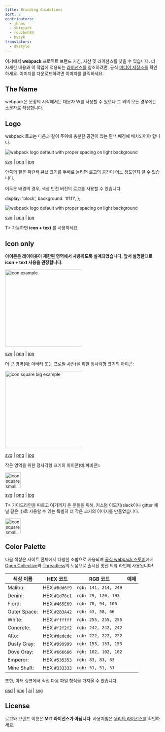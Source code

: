 ```yaml
---
title: Branding Guidelines
sort: 2
contributors:
  - jhnns
  - skipjack
  - rouzbeh84
  - byzyk
translators:
  - dkstyle
---
```



여기에서 **webpack** 프로젝트 브랜드 지침, 자산 및 라이선스를 찾을 수 있습니다. 더 자세한 내용과 이 작업에 적용되는 [라이선스를](https://github.com/webpack/media/blob/master/LICENSE) 참조하려면, 공식 [미디어 저장소를](https://github.com/webpack/media) 확인하세요. 이미지를 다운로드하려면 이미지를 클릭하세요.

## The Name

webpack은 문장의 시작에서는 대문자 W를 사용할 수 있으나 그 외의 모든 경우에는 소문자로 작성합니다.

## Logo

webpack 로고는 다음과 같이 주위에 충분한 공간이 있는 흰색 배경에 배치되어야 합니다.

<img
  src="https://raw.githubusercontent.com/webpack/media/master/logo/logo-on-white-bg.png"
  alt="webpack logo default with proper spacing on light background"
/>

[svg](https://github.com/webpack/media/blob/master/logo/logo-on-white-bg.svg) | [png](https://github.com/webpack/media/blob/master/logo/logo-on-white-bg.png) | [jpg](https://github.com/webpack/media/blob/master/logo/logo-on-white-bg.jpg)

안쪽의 짙은 파란색 큐브 크기를 두배로 늘리면 로고의 공간이 어느 정도인지 알 수 있습니다.

어두운 배경의 경우, 색상 반전 버전의 로고를 사용할 수 있습니다.

  display: 'block',
  background: '#111',
};

<div style={style}>
  <img
    src="https://raw.githubusercontent.com/webpack/media/master/logo/logo-on-dark-bg.png"
    alt="webpack logo default with proper spacing on light background"
  />
</div>

[svg](https://github.com/webpack/media/blob/master/logo/logo-on-dark-bg.svg) | [png](https://github.com/webpack/media/blob/master/logo/logo-on-dark-bg.png) | [jpg](https://github.com/webpack/media/blob/master/logo/logo-on-dark-bg.jpg)

T> 가능하면 **icon + text** 를 사용하세요.

## Icon only

**아이콘은 레이아웃이 제한된 영역에서 사용하도록 설계되었습니다. 앞서 설명한대로 icon + text 사용을 권장합니다.**

<img
  src="https://raw.githubusercontent.com/webpack/media/master/logo/icon.png"
  width="250"
  alt="icon example"
/>

[svg](https://github.com/webpack/media/blob/master/logo/icon.svg) | [png](https://github.com/webpack/media/blob/master/logo/icon.png) | [jpg](https://github.com/webpack/media/blob/master/logo/icon.jpg)

더 큰 영역(예: 아바타 또는 프로필 사진)을 위한 정사각형 크기의 아이콘:

<img
  src="https://raw.githubusercontent.com/webpack/media/master/logo/icon-square-big.png"
  width="250"
  alt="icon square big example"
/>

[svg](https://github.com/webpack/media/blob/master/logo/icon-square-big.svg) | [png](https://github.com/webpack/media/blob/master/logo/icon-square-big.png) | [jpg](https://github.com/webpack/media/blob/master/logo/icon-square-big.jpg)

작은 영역을 위한 정사각형 크기의 아이콘(예:파비콘):

<img
  src="https://raw.githubusercontent.com/webpack/media/master/logo/icon-square-small.png"
  width="50"
  alt="icon square small example"
/>

[svg](https://github.com/webpack/media/blob/master/logo/icon-square-small.svg) | [png](https://github.com/webpack/media/blob/master/logo/icon-square-small.png) | [jpg](https://github.com/webpack/media/blob/master/logo/icon-square-small.jpg)

T> 가이드라인을 따르고 여기까지 온 분들을 위해, 커스텀 이모지(slack이나 gitter 채널 같은 ;))로 사용할 수 있는 특별히 더 작은 크기의 이미지를 만들었습니다.

<img
  src="/assets/icon-square-small-slack.png"
  width="50"
  alt="icon square small example"
/>

## Color Palette

다음 색상은 사이트 전체에서 다양한 조합으로 사용되며 [공식 webpack 스토어](https://webpack.threadless.com/collections/the-final-release-collection/)에서 [Open Collective](https://opencollective.com/)와 [Threadless](https://medium.com/u/840563ee2a56)의 도움으로 출시된 멋진 의류 라인에 사용됩니다!

| 색상 이름    | HEX 코드      | RGB 코드             | 예제                               |
| ------------ | ------------- | -------------------- | ---------------------------------- |
| Malibu:      | HEX `#8dd6f9` | `rgb: 141, 214, 249` | <BrandingSample color='#8dd6f9' /> |
| Denim:       | HEX `#1d78c1` | `rgb: 29, 120, 193`  | <BrandingSample color='#1d78c1' /> |
| Fiord:       | HEX `#465E69` | `rgb: 70, 94, 105`   | <BrandingSample color='#465E69' /> |
| Outer Space: | HEX `#2B3A42` | `rgb: 43, 58, 66`    | <BrandingSample color='#2B3A42' /> |
| White:       | HEX `#ffffff` | `rgb: 255, 255, 255` | <BrandingSample color='#ffffff' /> |
| Concrete:    | HEX `#f2f2f2` | `rgb: 242, 242, 242` | <BrandingSample color='#f2f2f2' /> |
| Alto:        | HEX `#dedede` | `rgb: 222, 222, 222` | <BrandingSample color='#dedede' /> |
| Dusty Gray:  | HEX `#999999` | `rgb: 153, 153, 153` | <BrandingSample color='#999999' /> |
| Dove Gray:   | HEX `#666666` | `rgb: 102, 102, 102` | <BrandingSample color='#666666' /> |
| Emperor:     | HEX `#535353` | `rgb: 83, 83, 83`    | <BrandingSample color='#535353' /> |
| Mine Shaft:  | HEX `#333333` | `rgb: 51, 51, 51`    | <BrandingSample color='#333333' /> |

또한, 아래 링크에서 직접 다음 파일 형식을 가져올 수 있습니다.

[psd](https://raw.githubusercontent.com/webpack/media/master/design/webpack-palette.psd) | [png](https://raw.githubusercontent.com/webpack/media/master/design/webpack-palette.png)
| [ai](https://raw.githubusercontent.com/webpack/media/master/design/webpack-palette.ai) | [svg](https://raw.githubusercontent.com/webpack/media/master/design/webpack-palette.svg)

## License

로고와 브랜드 이름은 **MIT 라이선스가 아닙니다**. 사용지침은 [우리의 라이선스](https://github.com/webpack/media/blob/master/LICENSE)를 확인하세요.
